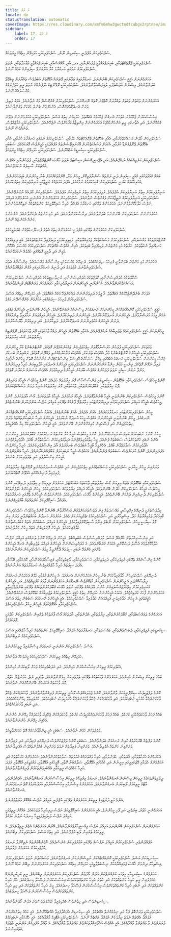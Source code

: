 ```yaml
---
title: ލަ ޕަޒް
locale: dv
statusTranslation: automatic
coverImage: https://res.cloudinary.com/xmfm6mhw3gwctndtcubgx2rptnae/image/upload/v1740337243/small_cover_educacion_fundamental_a051170f1c.webp
sidebar:
    label: 17. ލަ ޕަޒް
    order: 17
---
```

ސުލްޙަވެރިކަން އުފެދެނީ ސިކުނޑިން ނޫން. ސުލްޙަވެރިކަމަކީ ހަމަހިމޭން ހިތެއްގެ މީރުވަހެއް.

ސުލްޙަވެރިކަމަކީ ޕްރޮޖެކްޓްތަކާއި، ބައިނަލްއަޤްވާމީ ފުލުހުންނާއި، އދ. އާއި، އޯއޭއެސްއާއި، ބައިނަލްއަޤްވާމީ މުޢާހަދާތަކާއި، ނުވަތަ ސުލްޙަވެރިކަމުގެ ނަމުގައި ހަނގުރާމަ ކުރާ އަރާގަނެވޭ ސިފައިންގެ ކަމެއް ނޫނެވެ.

އަހަރެމެންނަށް ޙަޤީޤީ ސުލްޙަވެރިކަން ބޭނުންނަމަ، ހަނގުރާމައިގެ ޒަމާނުގައި ވޮޗަރެއް އުޅޭގޮތަށް އަބަދުވެސް ތައްޔާރަށް ތިބެވޭތޯ ބަލަންވާނެއެވެ. ވިސްނުން އަވަސްވެފައި ލުއިފަސޭހަވާންވާނެއެވެ. ސުލްޙަވެރިކަމަކީ ރޮމޭންޓިކް ހުވަފެނެއްގެ ނުވަތަ ރީތި ހުވަފެނެއްގެ މައްސަލައެއް ނޫނެވެ.

އަހަރެމެންނަށް ވަގުތުން ވަގުތަށް ތައްޔާރަށް އޮވެވޭނެ ގޮތެއް ނޭނގޭނަމަ، ސުލްޙަވެރިކަމަށް ގެންގޮސްދޭ މަގު ނުވާނެއެވެ. އެމަގު ދަތިވެ، ވަރަށް އުނދަގޫވެގެންގޮސް، އެންމެފަހުން ބަންދު މަގަކަށް ވެގެންދާނެއެވެ.

އިހުސާސްކުރަން ޖެހޭކަމެއް، އަވަހަށް އެނގެން ޖެހޭކަމެއް އެބައޮތެވެ. ހަމަހިމޭން ހިތުގެ އަސްލު ސުލްޙަވެރިކަމަކީ އަހަރެމެންނަށް ދެވޭނެ ގެއެއްނޫނެވެ. އަދި އެތާނގައި ރީތި އަންހެންކުއްޖަކު އަހަރެމެންނަށް އިންތިޒާރުކުރާކަށްވެސް ނުޖެހޭނެއެވެ. ސުލްޙަވެރިކަމަކީ އަމާޒެއްވެސް، ތަނެއްވެސް ނޫނެވެ.

ސުލްޙަވެރިކަން ހޯދަން މަސައްކަތްކުރުމާއި، އެއާއި ބެހޭގޮތުން ޕްރޮޖެކްޓްތައް ހެދުމާއި، ސުލްޙަވެރިކަމުގެ ނަމުގައި ހަނގުރާމަ ކުރުމާއި، އެއާއި ބެހޭގޮތުން ޕްރޮޕެގެންޑާ ކުރުމާއި، އެކަމަށް މަސައްކަތްކުރަން އޮގަނައިޒޭޝަންތައް އުފެއްދުމަކީ މުޅީންވެސް މޮޔަކަމެކެވެ. ސަބަބަކީ ސުލްޙަވެރިކަމަކީ ސިކުނޑީގެ ކަމެއްނޫނެވެ. ސުލްޙަވެރިކަމަކީ ހަމަހިމޭން ހިތެއްގެ މީރުވަހެވެ.

ސުލްޙަވެރިކަން ގަނެވިއްކައެއް ނުހެދޭނެއެވެ. އަދި އެޕޭސިފިކޭޝަން ސިސްޓަމް ނުވަތަ ޚާއްޞަ ކޮންޓްރޯލްތަކާއި، ފުލުހުންނާއި އެއްވެސް އެއްޗަކުން ހާސިލެއް ނުކުރެވޭނެއެވެ.

ބައެއް ޤައުމުތަކުގައި ޤައުމީ ސިފައިން ދަނީ ރަށްތައް ސުންނާފަތިކޮށް، މީހުން މަރާ، ގޭންގުތަކެއްކަމަށް ބުނާ މީހުންނަށް ބަޑިޖަހަމުންނެވެ. އެހުރިހާކަމެއް ކުރަނީ ސުލްޙަވެރިކަން ޤާއިމުކުރުމުގެ ނަމުގައެވެ. އެފަދަ އަމަލެއްގެ ނަތީޖާއަކީ އަނިޔާވެރިކަން އިތުރުކުރުމެވެ.

އަނިޔާވެރިކަމުން އިތުރު އަނިޔާވެރިކަން އުފެދެއެވެ. ރުޅިވެރިކަމުން އިތުރު ރުޅިވެރިކަން އުފެދެއެވެ. ސުލްޙަވެރިކަން ހޯދައެއް ނުގަނެވޭނެއެވެ. ސުލްޙަވެރިކަމަކީ އަނިޔާވެރިކަމުގެ ނަތީޖާއަކަށް ވެގެންވެސް ނުވާނެއެވެ. ސުލްޙަވެރިކަން އަހަރެމެންނަށް އަންނަނީ އަހަރެމެންގެ އަމިއްލަ ނަފްސު ހަލާކުކޮށްލުމުންނެވެ. އަހަރެމެންގެ ތެރޭގައި ހަނގުރާމަ އުފައްދާ ހުރިހާ ސައިކޮލޮޖިކަލް ކަންތައްތަކެއް ނެތިކޮށްލުމުންނެވެ.

އަހަރެމެންނަށް ސުލްޙަވެރިކަން ބޭނުންނަމަ ބަލަންވާނެއެވެ. ދިރާސާކުރަންވާނެއެވެ. އަދި މުޅި މަންޒަރު ދެކެންވާނެއެވެ. އޭގެ އެންމެ ކަނެއް އެކަންޏެއް ނޫނެވެ.

ސުލްޙަވެރިކަން އަހަރެމެންގެ ތެރޭގައި އުފެދެނީ އަހަރެމެންގެ ހިތުގެ އެތެރެ ފުނޑުފުނޑުވެގެން ބަދަލުވީމައެވެ.

ކޮންޓްރޯލްތަކުގެ މައްސަލައާއި، ސުލްޙަވެރިކަމަށް މަސައްކަތްކުރާ ޖަމުޢިއްޔާތަކާއި، މައިތިރިކުރުމަކީ ވަކިވެފައިވާ ކަންތައްތަކެކެވެ. އެއީ ދިރިއުޅުމުގެ ކަނޑުގައިވާ ނުކުތާތަކެވެ. ހަޔާތުގެ މުޅި މަންޒަރުން ވަކިވެފައިވާ ބައިތަކެވެ. އެއިން އެއްވެސް އެއްޗަކަށް ސުލްޙަވެރިކަމުގެ މައްސަލަ އެއްކޮށް، މުޅީން އަދި ދާއިމީ ގޮތެއްގައި ހައްލެއް ނުކުރެވޭނެއެވެ.

އަހަރެމެން މުޅި މަންޒަރު ބަލަންވާނީ ފުރިހަމަ ސިފައެއްގައެވެ. ދުނިޔޭގެ މައްސަލައަކީ އިންސާނާގެ މައްސަލައެވެ. އިންސާނާގެ އެތެރެ ސުލްޙަވެރިނުވާނަމަ، މުޖުތަމަޢު އަދި ދުނިޔެ ހަނގުރާމައިގައި އުޅެން މަޖުބޫރުވާނެއެވެ.

ސްކޫލްތަކުގެ މުދައްރިސުންނާއި، ކޮލެޖްތަކުގެ މުދައްރިސުންނާއި، ޔުނިވާސިޓީތަކުގެ މުދައްރިސުން ސުލްޙަވެރިކަމަށް މަސައްކަތްކުރަންވާނެއެވެ. އެހެންނޫނީ އެމީހުންނަށް އަނިޔާވެރިކަމާއި ހަމަނުޖެހުން ވަރަށްބޮޑަށް މުހިންމުވާނެއެވެ.

އަވަހަށް ބުނެދޭންޖެހޭކަމެއް އެބައޮތެވެ. އާ ޖީލުގެ ދަރިވަރުންނަށް ދައްކަންޖެހޭ މަގެއް އެބައޮތެވެ. އެއީ ހަމަހިމޭން ހިތެއްގެ އަސްލު ސުލްޙަވެރިކަމަށް ފުރިހަމަ ސިފައެއްގައި އަހަރެމެން ގެންގޮސްދޭނެ މަގެވެ.

ހަޤީޤީ ސުލްޙަވެރިކަމަކީ ކޮންއެއްޗެއްކަން މީހުންނަކަށް ރަނގަޅަކަށް ވިސްނައެއް ނުގަނެވޭނެއެވެ. އެމީހުން ބޭނުންވަނީ އެމީހުންގެ މަގުގައި އެހެން މީހަކު ހުރަސްނާޅާށެވެ. އެމީހުންނަށް އުނދަގޫނުކުރާށެވެ. އެމީހުންނަށް ދަތިނުކުރާށެވެ. އެމީހުން އަމިއްލައަށް ނަގާފައިވާ ޒިންމާއެއްގެ ދަށުން އެމީހުންގެ އެކުވެރިންނަށް އުނދަގޫކުރާށެވެ. ދަތިކުރާށެވެ. އަދި ދިރިއުޅުން މާޔޫސްކުރާށެވެ.

މީހުންނަކަށް ހަޤީޤީ ސުލްޙަވެރިކަމެއް ތަޖުރިބާއެއް ނުކުރެވޭނެއެވެ. އެކަމާއި ބެހޭގޮތުން އެމީހުން ދައްކާ ވާހަކަތަކަކީ މޮޔަ ވާހަކަތަކެވެ. ރޮމޭންޓިކް ޚިޔާލުތަކެވެ. ގޯސް ޚިޔާލުތަކެވެ.

ވަގުތަކަށް ސުލްޙަވެރިކަމަކީ ފުލުހުން ހުރަސްނާޅާގޮތަށް ހިތްހަމަޖެހިގެން ވައްކަންކުރެވޭނެ ގޮތެކެވެ. ކޮންޓްރެބެންޑް ކުރާ މީހުންނަށް ސުލްޙަވެރިކަމަކީ އެމީހުންގެ ކޮންޓްރެބެންޑް މުދާ އެއްވެސް ތަނަކަށް، އެއްވެސް މަނާކުރުމެއްނެތި ވެއްދޭނެ ގޮތެކެވެ. ރައްޔިތުން ބަނޑަށް ޖައްސާ މީހުންނަށް ސުލްޙަވެރިކަމަކީ ރަނގަޅު އަގެއްގައި ވިއްކާ، ސަރުކާރުގެ އޮފިޝަލް އިންސްޕެކްޓަރުން މަނާނުކުރާ ގޮތަށް މީހުންގެ ނާޖާއިޒު ފައިދާ ނެގޭނެ ގޮތެކެވެ. ޖިންސީ ގުޅުން ހިންގާ އަންހެނުންނަށް ސުލްޙަވެރިކަމަކީ އެމީހުންގެ އެނދުގައި އުފާލިބިގަނެ ހުރިހާ ފިރިހެނުންގެ މަންފާ ނަގަން ސިއްޙީ ނުވަތަ ފުލުހުންގެ އެއްވެސް ބާރަކުން އެމީހުންގެ ދިރިއުޅުމަށް އެއްވެސް އަސަރެއް ނުކުރާނެ ގޮތެކެވެ.

ކޮންމެ މީހަކުވެސް ސުލްޙަވެރިކަމާއި ބެހޭގޮތުން ސިކުނޑީގައި ފަންސާސްހާސް މޮޔަ ޚިޔާލުތައް ހަދައެވެ. ކޮންމެ މީހަކުވެސް އެމީހާގެ ވަށައިގެން ދޮގު ޚިޔާލުތަކާއި، ޤަބޫލުކުރުންތަކާއި، ވާހަކަތަކާއި، މޮޔަ ޚިޔާލުތަކުގެ އަނިމާ ދަމަން މަސައްކަތްކުރެއެވެ.

ކޮންމެ މީހަކުވެސް ސުލްޙަވެރިކަން ބޭނުންވަނީ އެމީހާ ބޭނުންވާގޮތަށެވެ. އެމީހާގެ ރުހުމަށެވެ. އެމީހާގެ އާދަތަކަށެވެ. ގޯސް އާދަތަކަށެވެ. ކޮންމެ މީހަކުވެސް އެމީހާގެ އަމިއްލަ ސުލްޙަވެރިކަމުގައި ދިރިއުޅުމަށްޓަކައި ހިމާޔަތްދޭ ފާރެއްގެ ތެރޭގައި އަމިއްލަ ނަފްސު ބަންދުކުރަން ބޭނުންވެއެވެ.

މީހުން ސުލްޙަވެރިކަމަށްޓަކައި ހަނގުރާމަކުރެއެވެ. އެއަށް އެދެއެވެ. އެއަށް ބޭނުންވެއެވެ. އެކަމަކު ސުލްޙަވެރިކަމަކީ ކޮންއެއްޗެއްކަން ނޭނގެއެވެ. މީހުން ބޭނުންވަނީ އެމީހުންނަށް އެއްވެސް މީހަކު އުނދަގޫ ނުކުރުމެވެ. އެމީހުންގެ ހުރިހާ ނުބައިކަންތައްތައް ވަރަށް ހިތްހަމަޖެހިގެން އަދި ފަސޭހައިން ކުރިއަށްގެންދަން ބޭނުންވެއެވެ. އެއީ އެމީހުން ސުލްޙަވެރިކަމޭ ކިޔާ އެއްޗަކީއެވެ.

މީހުން ކޮންމެ ނުބައިކަމެއް ކުރިޔަސް މުހިންމެއްނޫނެވެ. ކޮންމެ މީހަކުވެސް އެމީހާ ކުރާ ކަންތައް ރަނގަޅުކަމަށް ގަބޫލުކުރެއެވެ. މީހުންނަށް އެންމެ ނުބައި ކުށްތަކަށްވެސް ސަބަބުތައް ފެނެއެވެ. މީހާ ހިތާމަވެރިވެއްޖެނަމަ އެހިތާމަވެރިކަމުން ސަލާމަތްވާން ބޯއެވެ. އުފާވެރިވެއްޖެނަމަ އުފާވެރިކަމުން ސަލާމަތްވާން ބޯއެވެ. އެހެންވީމާ ބޯމީހާ އަބަދުވެސް ބަނގުރަލުގެ އާދަ އިންސާފުވެރިކުރެއެވެ. ހުރިހާ މީހުންވެސް އެފަދައިންނެވެ. ކޮންމެ ކުށަކަށްވެސް ސަބަބުތައް ފެންނާނެއެވެ. އެކަކުވެސް އެމީހާ ނުބައިކަމަށް ގަބޫލެއްނުކުރާނެއެވެ. ހުރިހާ އެންމެންވެސް އެމީހުން އިންސާފުވެރި އަދި ތެދުވެރިކަމަށް ބުނެއެވެ.

ވަރަށްގިނަ މީހުން ހީކުރަނީ ސުލްޙަވެރިކަމަކީ މަސައްކަތެއްނެތި ހިތްހަމަޖެހިގެން އަދި އެއްވެސް އުނދަގުލެއްނެތި ރޮމޭންޓިކް ޚިޔާލުތަކުން ފުރިފައިވާ ދުނިޔެއެއްގައި އުޅެވޭނެ ގޮތެއްކަމަށެވެ.

ސުލްޙަވެރިކަމާއި ބެހޭގޮތުން އެތައް މިލިއަން ގޯސް ޚިޔާލުތަކާއި ވާހަކަތައް އެބަހުއްޓެވެ. އަހަރެމެން ދިރިއުޅޭ މި ހިތާމަވެރި ދުނިޔޭގައި ކޮންމެ މީހަކުވެސް އެމީހާގެ ސުލްޙަވެރިކަން ހޯދަން ބޭނުންވެއެވެ. އެމީހާގެ އަމިއްލަ ޚިޔާލުތަކުގެ ސުލްޙަވެރިކަމެވެ. މީހުން އެމީހުންގެ ހުވަފެންތަކުގެ ސުލްޙަވެރިކަން ދުނިޔެއިން ދައްކަން ބޭނުންވެއެވެ. އެމީހުންގެ ޚާއްޞަ ސުލްޙަވެރިކަމެވެ. އެހެންނަމަވެސް އެމީހުންގެ ތެރޭގައި ހަނގުރާމަތައް އުފައްދާ ސައިކޮލޮޖިކަލް ކަންތައްތައް ބާއްވައިގެންނެވެ.

މިދުވަސްވަރަކީ ދުނިޔޭގެ އިޤްތިޞާދީ މައްސަލަތައް ގިނަ ދުވަސްވަރަކަށްވުމުން މަޝްހޫރުވާން ބޭނުންވާ ކޮންމެ މީހަކުވެސް ސުލްޙަވެރިކަން ޤާއިމުކުރާ ޖަމުޢިއްޔާތައް ހަދާ، އިޝްތިހާރުދީ އަދި ސުލްޙަވެރިކަމުގެ ޗެމްޕިއަނަކަށް ވެއެވެ. އަހަރެމެން ހަނދާން ބަހައްޓަންވާނީ ވަރަށް ގިނަ މޮޅު ސިޔާސީ މީހުން ސުލްޙަވެރިކަމަށް ނޯބެލް އިނާމު ހާސިލުކޮށްފައިވާކަމެވެ. އެމީހުންގެ އަމިއްލަ ސަބަބަކުން އެތައް ގަބުރުސްތާނެއް ހަދާފައިހުރެއެވެ. އެމީހުން ފޮރުވައިގެން އެތައް މީހުން މަރާލާނެއެވެ.

އަދި އިންސާނިއްޔަތަށް ހެޔޮއެދޭ އަސްލު މުދައްރިސުންވެސް އެބަތިއްބެވެ. އެމީހުން ދުނިޔޭގެ ކޮންމެ ތަނެއްގައި އަމިއްލަ ނަފްސު ހަލާކުކޮށްލުމުގެ އުސޫލު ދަސްކޮށްދީ އެކަމަށް ގުރުބާންވެއެވެ. އެ މުދައްރިސުންނަށް އެމީހުންގެ އަމިއްލަ ތަޖުރިބާއިން އެނގޭ އެމީހުންގެ ތެރޭގައި ގެންގުޅޭ ނުބައި ސިފަތައް ދޫކޮށްލީމާ ހިތުގެ ސުލްޙަވެރިކަން އަންނާނެކަމެވެ.

ކޮންމެ އިންސާނެއްގެ ތެރޭގައި ރުޅިވެރިކަމާއި، ދަހިވެތިކަމާއި، ހަސަދަވެރިކަމާއި، ލޯބިވެތިކަމާއި، ފައިސާހޯދުމުގެ ރޫޙާއި، މޮޔަކަމާއި، ބޮޑާކަމާއި އެފަދަ ސިފަތައް ހުރިހާ ހާލެއްގައިވެސް ހަނގުރާމަތައް އަންނާނެއެވެ.

ދުނިޔޭގައި ސުލްޙަވެރިކަން ހޯދާފައިވާކަމަށް ބުނާ މީހުން އަހަރެމެންނަށް އެނގެއެވެ. އެ މީހުންގެ އުޅުމާއި ޚުލްޤު އަހަރެމެން ރަނގަޅަށް ދިރާސާކޮށްފައި އެ މީހުންނަށް ސުލްޙަވެރިކަން ކުޑަކޮށްވެސް ނޭނގޭކަން އަހަރެމެންނަށް ފާހަގަ ކުރެވިއްޖެއެވެ. އަދި އެމީހުންގެ އެކަނިވެރިކަމުން ހިތްހަމަޖައްސާލައިގެން ހުންނަ އާދައެއްގެ ތެރޭގައި ނުވަތަ ޚާއްޞަ ޤަބޫލުކުރުންތަކެއްގެ ތެރޭގައި ބަންދުވެފައިވާތީ އަހަރެމެންނަށް ފާހަގަ ކުރެވިއްޖެއެވެ. އެކަމަކު އެމީހުންނަށް ހަމަހިމޭން ހިތުގެ ހަޤީޤީ ސުލްޙަވެރިކަމުގެ ތަޖުރިބާއެއް ކުޑަކޮށްވެސް ނުކުރެވޭނެއެވެ. ޙަޤީޤަތުގައި އެ މީހުން ހަދާފައިވަނީ އަމިއްލައަށް ހަދާފައިވާ ސުލްޙަވެރިކަމެވެ. އެއީ އެމީހުންގެ ނޭނގުމުގެ ސަބަބުން ހިތުގެ އަސްލު ސުލްޙަވެރިކަމާއި އެއްގޮތްކަމަށް އެމީހުން ހީކުރާ ސުލްޙަވެރިކަމެވެ.

އަހަރެމެންގެ ތަޢައްސުބުތަކާއި، ޤަބޫލުކުރުންތަކާއި، ޚިޔާލުތަކާއި، އެދުންތަކާއި، އާދަތަކުގެ ގޯސް ފާރުތަކުގެ ތެރެއިން ސުލްޙަވެރިކަން ހޯދުމަކީ މޮޔަކަމެކެވެ.

ސިކުނޑީގައި ރުޅިވެރިކަމާއި، ދެބަސްވުންތަކާއި، މައްސަލަތަކާއި، ހަނގުރާމަތައް އުފައްދާ ސައިކޮލޮޖިކަލް ކަންތައްތައް ހުރިހާ ހާލެއްގައި އަސްލު ސުލްޙަވެރިކަމެއް ނުލިބޭނެއެވެ.

އަސްލު ސުލްޙަވެރިކަން އަންނަނީ ރަނގަޅަށް ވިސްނާފައިވާ ރީތިކަމުންނެވެ.

ހަމަހިމޭން ހިތެއްގެ ރީތިކަމުން ސުލްޙަވެރިކަމުގެ މީރުވަހެއް ދުވާނެއެވެ.

އެކުވެރިކަމުގެ ރީތިކަން އިހުސާސްކުރުން މުހިންމެވެ. އަދި އަދަބުވެރިކަމުގެ ވަހަށް ލޯބިކުރުން މުހިންމެވެ.

ބަހުގެ ރީތިކަން ވިސްނުން މުހިންމެވެ. އަހަރެމެންގެ ވާހަކަތަކުގެ ތެރޭގައި ތެދުވެރިކަން ހިމެނޭންވާނެއެވެ. ތާޅަފިލި ނެތް، ހަމަނުޖެހޭ، ހުތުރު، މޮޔަ ވާހަކަތައް އަހަރެމެން ބޭނުންކޮށްގެން ނުވާނެއެވެ.

ކޮންމެ ލަފްޒަކީވެސް ސިންފޮނީއަކަށް ވާންވާނެއެވެ. ކޮންމެ ޖުމުލައެއްވެސް ރޫޙާނީ ރީތިކަމުން ފުރިގެންވާންވާނެއެވެ. ވާހަކަދައްކަން ޖެހޭތާ ވާހަކަނުދައްކާ ހުރުމަކީ ނުބައިކަމެކެވެ. އަދި ވާހަކަދައްކަން ޖެހޭތާ ވާހަކަނުދައްކާ ހުރުމަކީވެސް ނުބައިކަމެކެވެ. ކުށްވެރިވެވޭ ހިމޭންކަމެއްވެއެވެ. އަދި ނުބައި ވާހަކަތަކެއްވެއެވެ.

ބައެއް ފަހަރު ވާހަކަދެއްކުމަކީ ކުށެކެވެ. ބައެއް ފަހަރު ވާހަކަނުދެއްކުމަކީވެސް ކުށެކެވެ. ވާހަކަދައްކަން ޖެހޭއިރު ވާހަކަދައްކާ ހިމޭނުން ހުންނަން ޖެހޭއިރު ހިމޭނުން ހުންނަންވާނެއެވެ.

ލަފްޒުތަކުން ކުޅެން ނުވާނެއެވެ. ސަބަބަކީ އެއީ ޒިންމާދާރުކަމެއް އޮތް ކަމަކަށްވާތީއެވެ.

ކޮންމެ ލަފްޒެއް ބޭރުކުރުމުގެ ކުރިން ރަނގަޅަށް ބަލަންވާނެއެވެ. ސަބަބަކީ ކޮންމެ ލަފްޒަކުންވެސް ދުނިޔޭގައި ފައިދާހުރި އަދި ފައިދާނެތް ވަރަށްގިނަ ކަންތައް އުފެދިދާނެއެވެ. ވަރަށްގިނަ ފައިދާތައް ނުވަތަ ވަރަށްގިނަ ގެއްލުންތައްވެސް އުފެދިދާނެއެވެ.

އަހަރެމެންގެ ހަރަކާތްތަކާއި، އާދަތަކާއި، ހެދުންލުމާއި، ހުރިހާ ވައްތަރެއްގެ އަމަލުތައް ސަލާމަތްކުރަންވާނެއެވެ. އަހަރެމެންގެ ހަރަކާތްތައް އަދި އަހަރެމެންގެ ހެދުމާއި މޭޒުކައިރީގައި އިށީނުން އަދި ކެއުމުގައި އުޅޭގޮތާއި، ސަލާމްބުނާ ގޮތާއި، އޮފީހުގައި އުޅޭގޮތާއި، މަގުމަތީގައި އުޅޭގޮތާއި އެފަދަ ހުރިހާ ކަމެއްވެސް ރީތިކަމާއި އެއްބައިވަންތަކަމުން ފުރިގެންވާންވާނެއެވެ.

ދީލަތިވަންތަކަމުގެ ރީތިކަން ވިސްނަން އެނގެންވާނެއެވެ. ރަނގަޅު މިޔުޒިކްގެ ރީތިކަން އިހުސާސްކުރަން އެނގެންވާނެއެވެ. އުފެއްދުންތެރި އާޓްގެ ރީތިކަމަށް ލޯބިކުރަން އެނގެންވާނެއެވެ. އަހަރެމެންގެ ވިސްނުމާއި އިހުސާސްކުރުމާއި އަމަލުކުރުމުގެ ގޮތް ރަނގަޅުކުރަން އެނގެންވާނެއެވެ.

އެންމެ މަތީ ދަރަޖައިގެ ރީތިކަން އަހަރެމެންގެ ތެރޭގައި އުފެދެނީ އަމިއްލަ ނަފްސު އެއްކޮށް މަރުވުމުންނެވެ.

އަހަރެމެންނީ ހުތުރު، ބިރުވެރި، އަދި ފޫހި މީހުންނެވެ. އެއީ އަހަރެމެންގެ ސައިކޮލޮޖިކަލް ނަފްސު ދިރިހުރިހާ ދުވަހަކުއެވެ. އެއްކޮށް ރީތިވުމަކީ އަމިއްލަ ނަފްސު ވަކިވަކިވެފައިވީހާ ހިނދަކު ނުވާނެ ކަމެކެވެ.

އަހަރެމެންނަށް ސުލްޙަވެރިކަން ބޭނުންނަމަ އަމިއްލަ ނަފްސު ވިއްސިވިހާރުވެގެންދާނެއެވެ. އޭރުން އަހަރެމެންގެ އެތެރެ ރީތިވާނެއެވެ. އެ ރީތިކަމުގެ ތެރެއިން ލޯބި އުފެދޭނެއެވެ. އަދި ހިތުގެ އަސްލު ސުލްޙަވެރިކަން ލިބޭނެއެވެ.

އުފެއްދުންތެރި ސުލްޙަވެރިކަމުން އަމިއްލަ ނަފްސުގެ ތެރޭގައި އަމުރުވެރިކަން ގެނެސްދެއެވެ. އޮޅުންބޮޅުންތައް ނެތިކޮށްލާ ރަނގަޅު އުފާވެރިކަމުން އަހަރެމެން ފުރާލައެވެ.

ސިކުނޑިއަކަށް އަސްލު ސުލްޙަވެރިކަމަކީ ކޮންއެއްޗެއްކަން ނުވިސްނޭނެކަން އެނގެންވާނެއެވެ. މަސައްކަތުން ނުވަތަ ސުލްޙަވެރިކަމަށް އިޝްތިހާރު ދިނުމަށް ޚާއްޞަ ޖަމުޢިއްޔާއަކަށް ނިސްބަތްވާތީއަކީ ހަމަހިމޭން ހިތެއްގެ ސުލްޙަވެރިކަން އަހަރެމެންނަށް ލިބޭނެ ކަމެއް ނޫނެވެ.

އަހަރެމެންގެ ސިކުނޑިއާއި ހިތުގައި ކުށެއްނެތްކަން އަލުން ހޯދުމުން ސުލްޙަވެރިކަން އަހަރެމެންނަށް ލިބޭނެއެވެ. ރީތި ކުދިކުދިންނެކޭ އެއްފަދައިން ރީތި ހުރިހާ ކަންތައްތަކަށް އަދި ހުތުރު ހުރިހާ ކަންތައްތަކަށްވެސް އިހުސާސްކުރަން ފަސޭހަވާ ހިނދުގައެވެ. ހެޔޮ ހުރިހާ ކަންތައްތަކަށް އަދި ނުބައި ހުރިހާ ކަންތައްތަކަށްވެސް އިހުސާސްކުރަން ފަސޭހަވާ ހިނދުގައެވެ. މީރު ހުރިހާ ކަންތައްތަކަށް އަދި ހިތި ހުރިހާ ކަންތައްތަކަށްވެސް އިހުސާސްކުރަން ފަސޭހަވާ ހިނދުގައެވެ.

ސިކުނޑިންވެސް އަދި ހިތުންވެސް ގެއްލިފައިވާ ކުޑަކުޑަ ދުވަސްވަރު އަލުން ހޯދަންވާނެއެވެ.

ސުލްޙަވެރިކަމަކީ ވަރަށްބޮޑު، ފުޅާ އަދި ނިމުމެއްނެތް އެއްޗެކެވެ. އެއީ ސިކުނޑިން އުފައްދާފައިވާ އެއްޗެއްނޫނެވެ. އެއީ ކަމެއް ހިތަށްއެރުމުން އުފައްދާ އެއްޗެއް ނުވަތަ ޚިޔާލަކުން އުފައްދާ އެއްޗެއް ނޫނެވެ. ސުލްޙަވެރިކަމަކީ އެޓޮމިކް މާއްދާއެކެވެ. އެއީ ހެޔޮކަމާއި ނުބައިކަމުގެ ފުރަޔަށްވުރެ މާ މައްޗަށްވާ މާއްދާއެކެވެ. އެއީ އެއްވެސް އަޚްލާޤިއްޔާތަކަށްވުރެ މައްޗަށްވާ މާއްދާއެކެވެ. އެ މާއްދާ އުފެދިގެން އަންނަނީ މުޠުލަޤު އެތެރެއިންނެވެ.
